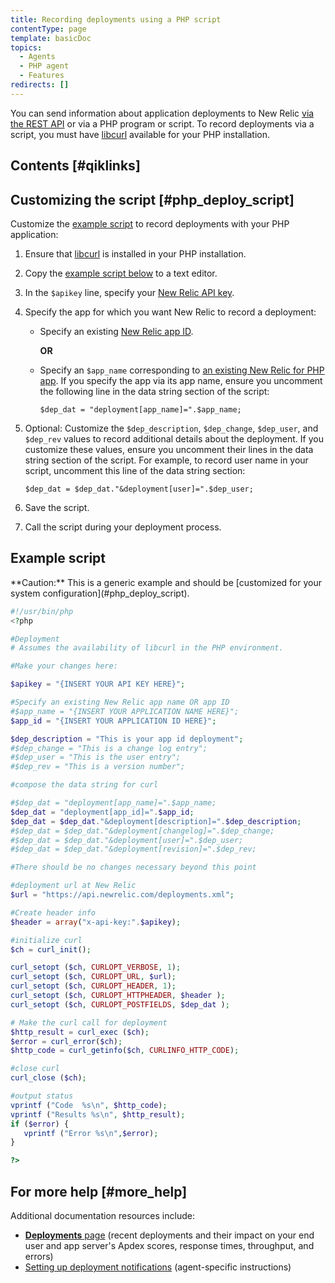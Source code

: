 ```yaml
---
title: Recording deployments using a PHP script
contentType: page
template: basicDoc
topics:
  - Agents
  - PHP agent
  - Features
redirects: []
---
```


You can send information about application deployments to New Relic [via the REST API](/docs/apm/new-relic-apm/maintenance/recording-deployments) or via a PHP program or script. To record deployments via a script, you must have [libcurl](http://curl.haxx.se/libcurl/php/) available for your PHP installation.

## Contents [#qiklinks]

## Customizing the script [#php_deploy_script]

Customize the [example script](#example-script) to record deployments with your PHP application:

1. Ensure that [libcurl](http://curl.haxx.se/libcurl/php/) is installed in your PHP installation.
2. Copy the [example script below](#example-script) to a text editor.
3. In the `$apikey` line, specify your [New Relic API key](/docs/apis/rest-api-v2/requirements/rest-api-key).
4. Specify the app for which you want New Relic to record a deployment:

   * Specify an existing [New Relic app ID](/docs/apm/apis/application-examples-v2/listing-your-app-id-metric-data-api-v2#view_single_app_id).

     **OR**
   * Specify an `$app_name` corresponding to [an existing New Relic for PHP app](/docs/agents/php-agent/configuration/php-agent-newrelicini-settings#inivar-appname). If you specify the app via its app name, ensure you uncomment the following line in the data string section of the script:

     ```
     $dep_dat = "deployment[app_name]=".$app_name;
     ```
5. Optional: Customize the `$dep_description`, `$dep_change`, `$dep_user`, and `$dep_rev` values to record additional details about the deployment. If you customize these values, ensure you uncomment their lines in the data string section of the script. For example, to record user name in your script, uncomment this line of the data string section:

   ```
   $dep_dat = $dep_dat."&deployment[user]=".$dep_user;
   ```
6. Save the script.
7. Call the script during your deployment process.

## Example script

<Callout variant="caution">
  **Caution:** This is a generic example and should be [customized for your system configuration](#php_deploy_script).
</Callout>

```php
#!/usr/bin/php
<?php

#Deployment
# Assumes the availability of libcurl in the PHP environment.

#Make your changes here:

$apikey = "{INSERT YOUR API KEY HERE}";

#Specify an existing New Relic app name OR app ID
#$app_name = "{INSERT YOUR APPLICATION NAME HERE}";
$app_id = "{INSERT YOUR APPLICATION ID HERE}";

$dep_description = "This is your app id deployment";
#$dep_change = "This is a change log entry";
#$dep_user = "This is the user entry";
#$dep_rev = "This is a version number";

#compose the data string for curl

#$dep_dat = "deployment[app_name]=".$app_name;
$dep_dat = "deployment[app_id]=".$app_id;
$dep_dat = $dep_dat."&deployment[description]=".$dep_description;
#$dep_dat = $dep_dat."&deployment[changelog]=".$dep_change;
#$dep_dat = $dep_dat."&deployment[user]=".$dep_user;
#$dep_dat = $dep_dat."&deployment[revision]=".$dep_rev;

#There should be no changes necessary beyond this point

#deployment url at New Relic
$url = "https://api.newrelic.com/deployments.xml";

#Create header info
$header = array("x-api-key:".$apikey);

#initialize curl 
$ch = curl_init();

curl_setopt ($ch, CURLOPT_VERBOSE, 1);
curl_setopt ($ch, CURLOPT_URL, $url);
curl_setopt ($ch, CURLOPT_HEADER, 1);
curl_setopt ($ch, CURLOPT_HTTPHEADER, $header );
curl_setopt ($ch, CURLOPT_POSTFIELDS, $dep_dat );

# Make the curl call for deployment
$http_result = curl_exec ($ch);
$error = curl_error($ch);
$http_code = curl_getinfo($ch, CURLINFO_HTTP_CODE);

#close curl 
curl_close ($ch);

#output status 
vprintf ("Code  %s\n", $http_code);
vprintf ("Results %s\n", $http_result);
if ($error) {
   vprintf ("Error %s\n",$error);
}

?>
```

## For more help [#more_help]

Additional documentation resources include:

* [**Deployments** page](/docs/apm/applications-menu/events/deployments-page) (recent deployments and their impact on your end user and app server's Apdex scores, response times, throughput, and errors)
* [Setting up deployment notifications](/docs/apm/new-relic-apm/maintenance/setting-deployment-notifications) (agent-specific instructions)
